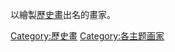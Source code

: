 {{Commons category|History painters}}
以繪製[[歷史畫|歷史畫]]出名的畫家。

[[Category:歷史畫|Category:歷史畫]]
[[Category:各主题画家|Category:各主题画家]]